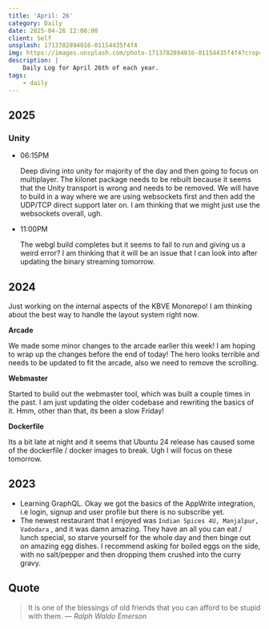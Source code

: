 ```yaml
---
title: 'April: 26'
category: Daily
date: 2025-04-26 12:00:00
client: Self
unsplash: 1713782894016-01154435f4f4
img: https://images.unsplash.com/photo-1713782894016-01154435f4f4?crop=entropy&cs=srgb&fm=jpg&ixid=MnwzNjM5Nzd8MHwxfHJhbmRvbXx8fHx8fHx8fDE2ODE3NDg2ODY&ixlib=rb-4.0.3&q=85
description: |
    Daily Log for April 26th of each year.
tags:
    - daily
---
```



## 2025

### Unity

-   06:15PM

    Deep diving into unity for majority of the day and then going to focus on multiplayer.
    The kilonet package needs to be rebuilt because it seems that the Unity transport is wrong and needs to be removed.
    We will have to build in a way where we are using websockets first and then add the UDP/TCP direct support later on.
    I am thinking that we might just use the websockets overall, ugh.

-   11:00PM

    The webgl build completes but it seems to fail to run and giving us a weird error?
    I am thinking that it will be an issue that I can look into after updating the binary streaming tomorrow.

## 2024

Just working on the internal aspects of the KBVE Monorepo!
I am thinking about the best way to handle the layout system right now.

**Arcade**

We made some minor changes to the arcade earlier this week!
I am hoping to wrap up the changes before the end of today!
The hero looks terrible and needs to be updated to fit the arcade, also we need to remove the scrolling.

**Webmaster**

Started to build out the webmaster tool, which was built a couple times in the past.
I am just updating the older codebase and rewriting the basics of it.
Hmm, other than that, its been a slow Friday!

**Dockerfile**

Its a bit late at night and it seems that Ubuntu 24 release has caused some of the dockerfile / docker images to break.
Ugh I will focus on these tomorrow.

## 2023

-   Learning GraphQL. Okay we got the basics of the AppWrite integration, i.e login, signup and user profile but there is no subscribe yet.
-   The newest restaurant that I enjoyed was `Indian Spices 4U, Manjalpur, Vadodara` , and it was damn amazing. They have an all you can eat / lunch special, so starve yourself for the whole day and then binge out on amazing egg dishes. I recommend asking for boiled eggs on the side, with no salt/pepper and then dropping them crushed into the curry gravy.

## Quote

> It is one of the blessings of old friends that you can afford to be stupid with them.
> — <cite>Ralph Waldo Emerson</cite>
